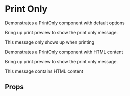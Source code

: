 

<Meta title="Dev Utilities/Print Only" component={PrintOnly}/>

# Print Only

Demonstrates a PrintOnly component with default options

<Preview>
  <Story name="default">
    <div>
      <p>Bring up print preview to show the print only message.</p>
      <PrintOnly>This message only shows up when printing</PrintOnly>
    </div>    
  </Story>
</Preview>

Demonstrates a PrintOnly component with HTML content

<Preview>
  <Story name="with HTML content">
    <div>
      <p>Bring up print preview to show the print only message.</p>
      <PrintOnly>
        <div>
          This message contains <span style={{ color: 'red' }}>HTML content</span>
        </div>
      </PrintOnly>
    </div>    
  </Story>
</Preview>

## Props

<ArgsTable of={PrintOnly} />
